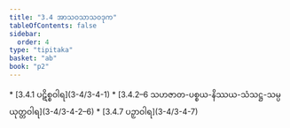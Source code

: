 ```yaml
---
title: "3.4 အာသဝသာသဝဒုက"
tableOfContents: false
sidebar:
  order: 4
type: "tipitaka"
basket: "ab"
book: "p2"
---
```



<DynamicBreadcrumb />



<TableOfContents book="p2" section="3.4">
* [3.4.1 ပဋိစ္စဝါရ](3-4/3-4-1)
* [3.4.2–6 သဟဇာတ-ပစ္စယ-နိဿယ-သံသဋ္ဌ-သမ္ပယုတ္တဝါရ](3-4/3-4-2–6)
* [3.4.7 ပဉှာဝါရ](3-4/3-4-7)
</TableOfContents>
